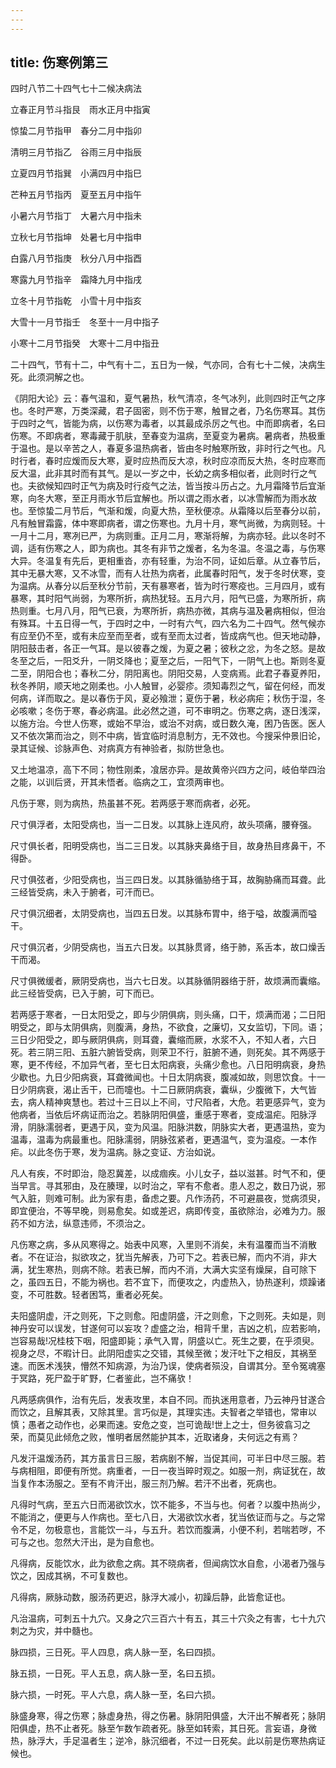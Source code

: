 ```yaml
---
---
---
```

title: 伤寒例第三
---



四时八节二十四气七十二候决病法

立春正月节斗指艮　雨水正月中指寅

惊蛰二月节指甲　春分二月中指卯

清明三月节指乙　谷雨三月中指辰

立夏四月节指巽　小满四月中指巳

芒种五月节指丙　夏至五月中指午

小暑六月节指丁　大暑六月中指未

立秋七月节指坤　处暑七月中指申

白露八月节指庚　秋分八月中指酉

寒露九月节指辛　霜降九月中指戌

立冬十月节指乾　小雪十月中指亥

大雪十一月节指壬　冬至十一月中指子

小寒十二月节指癸　大寒十二月中指丑

二十四气，节有十二，中气有十二，五日为一候，气亦同，合有七十二候，决病生死。此须洞解之也。

《阴阳大论》云：春气温和，夏气暑热，秋气清凉，冬气冰列，此则四时正气之序也。冬时严寒，万类深藏，君子固密，则不伤于寒，触冒之者，乃名伤寒耳。其伤于四时之气，皆能为病，以伤寒为毒者，以其最成杀厉之气也。中而即病者，名曰伤寒。不即病者，寒毒藏于肌肤，至春变为温病，至夏变为暑病。暑病者，热极重于温也。是以辛苦之人，春夏多温热病者，皆由冬时触寒所致，非时行之气也。凡时行者，春时应煖而反大寒，夏时应热而反大凉，秋时应凉而反大热，冬时应寒而反大温，此非其时而有其气。是以一岁之中，长幼之病多相似者，此则时行之气也。夫欲候知四时正气为病及时行疫气之法，皆当按斗历占之。九月霜降节后宜渐寒，向冬大寒，至正月雨水节后宜解也。所以谓之雨水者，以冰雪解而为雨水故也。至惊蛰二月节后，气渐和煖，向夏大热，至秋便凉。从霜降以后至春分以前，凡有触冒霜露，体中寒即病者，谓之伤寒也。九月十月，寒气尚微，为病则轻。十一月十二月，寒冽已严，为病则重。正月二月，寒渐将解，为病亦轻。此以冬时不调，适有伤寒之人，即为病也。其冬有非节之煖者，名为冬温。冬温之毒，与伤寒大异。冬温复有先后，更相重沓，亦有轻重，为治不同，证如后章。从立春节后，其中无暴大寒，又不冰雪，而有人壮热为病者，此属春时阳气，发于冬时伏寒，变为温病。从春分以后至秋分节前，天有暴寒者，皆为时行寒疫也。三月四月，或有暴寒，其时阳气尚弱，为寒所折，病热犹轻。五月六月，阳气已盛，为寒所折，病热则重。七月八月，阳气已衰，为寒所折，病热亦微，其病与温及暑病相似，但治有殊耳。十五日得一气，于四时之中，一时有六气，四六名为二十四气。然气候亦有应至仍不至，或有未应至而至者，或有至而太过者，皆成病气也。但天地动静，阴阳鼓击者，各正一气耳。是以彼春之煖，为夏之暑；彼秋之忿，为冬之怒。是故冬至之后，一阳爻升，一阴爻降也；夏至之后，一阳气下，一阴气上也。斯则冬夏二至，阴阳合也；春秋二分，阴阳离也。阴阳交易，人变病焉。此君子春夏养阳，秋冬养阴，顺天地之刚柔也。小人触冒，必婴疹。须知毒烈之气，留在何经，而发何病，详而取之。是以春伤于风，夏必飱泄；夏伤于暑，秋必病疟；秋伤于湿，冬必咳嗽；冬伤于寒，春必病温。此必然之道，可不审明之。伤寒之病，逐日浅深，以施方治。今世人伤寒，或始不早治，或治不对病，或日数久淹，困乃告医。医人又不依次第而治之，则不中病，皆宜临时消息制方，无不效也。今搜采仲景旧论，录其证候、诊脉声色、对病真方有神验者，拟防世急也。

又土地温凉，高下不同；物性刚柔，飡居亦异。是故黄帝兴四方之问，岐伯举四治之能，以训后贤，开其未悟者。临病之工，宜须两审也。

凡伤于寒，则为病热，热虽甚不死。若两感于寒而病者，必死。

尺寸俱浮者，太阳受病也，当一二日发。以其脉上连风府，故头项痛，腰脊强。

尺寸俱长者，阳明受病也，当二三日发。以其脉夹鼻络于目，故身热目疼鼻干，不得卧。

尺寸俱弦者，少阳受病也，当三四日发。以其脉循胁络于耳，故胸胁痛而耳聋。此三经皆受病，未入于腑者，可汗而已。

尺寸俱沉细者，太阴受病也，当四五日发。以其脉布胃中，络于嗌，故腹满而嗌干。

尺寸俱沉者，少阴受病也，当五六日发。以其脉贯肾，络于肺，系舌本，故口燥舌干而渴。

尺寸俱微缓者，厥阴受病也，当六七日发。以其脉循阴器络于肝，故烦满而囊缩。此三经皆受病，已入于腑，可下而已。

若两感于寒者，一日太阳受之，即与少阴俱病，则头痛，口干，烦满而渴；二日阳明受之，即与太阴俱病，则腹满，身热，不欲食，之廉切，又女监切，下同。语；三日少阳受之，即与厥阴俱病，则耳聋，囊缩而厥，水浆不入，不知人者，六日死。若三阴三阳、五脏六腑皆受病，则荣卫不行，脏腑不通，则死矣。其不两感于寒，更不传经，不加异气者，至七日太阳病衰，头痛少愈也。八日阳明病衰，身热少歇也。九日少阳病衰，耳聋微闻也。十日太阴病衰，腹减如故，则思饮食。十一日少阴病衰，渴止舌干，已而嚏也。十二日厥阴病衰，囊纵，少腹微下，大气皆去，病人精神爽慧也。若过十三日以上不间，寸尺陷者，大危。若更感异气，变为他病者，当依后坏病证而治之。若脉阴阳俱盛，重感于寒者，变成温疟。阳脉浮滑，阴脉濡弱者，更遇于风，变为风温。阳脉洪数，阴脉实大者，更遇温热，变为温毒，温毒为病最重也。阳脉濡弱，阴脉弦紧者，更遇温气，变为温疫。一本作疟。以此冬伤于寒，发为温病。脉之变证、方治如说。

凡人有疾，不时即治，隐忍冀差，以成痼疾。小儿女子，益以滋甚。时气不和，便当早言。寻其邪由，及在腠理，以时治之，罕有不愈者。患人忍之，数日乃说，邪气入脏，则难可制。此为家有患，备虑之要。凡作汤药，不可避晨夜，觉病须臾，即宜便治，不等早晚，则易愈矣。如或差迟，病即传变，虽欲除治，必难为力。服药不如方法，纵意违师，不须治之。

凡伤寒之病，多从风寒得之。始表中风寒，入里则不消矣，未有温覆而当不消散者。不在证治，拟欲攻之，犹当先解表，乃可下之。若表已解，而内不消，非大满，犹生寒热，则病不除。若表已解，而内不消，大满大实坚有燥屎，自可除下之，虽四五日，不能为祸也。若不宜下，而便攻之，内虚热入，协热遂利，烦躁诸变，不可胜数。轻者困笃，重者必死矣。

夫阳盛阴虚，汗之则死，下之则愈。阳虚阴盛，汗之则愈，下之则死。夫如是，则神丹安可以误发，甘遂何可以妄攻？虚盛之治，相背千里，吉凶之机，应若影响，岂容易哉!况桂枝下咽，阳盛即毙；承气入胃，阴盛以亡。死生之要，在乎须臾。视身之尽，不暇计日。此阴阳虚实之交错，其候至微；发汗吐下之相反，其祸至速。而医术浅狭，懵然不知病源，为治乃误，使病者殒没，自谓其分。至令冤魂塞于冥路，死尸盈于旷野，仁者鉴此，岂不痛欤！

凡两感病俱作，治有先后，发表攻里，本自不同。而执迷用意者，乃云神丹甘遂合而饮之，且解其表，又除其里。言巧似是，其理实违。夫智者之举错也，常审以慎；愚者之动作也，必果而速。安危之变，岂可诡哉!世上之士，但务彼翕习之荣，而莫见此倾危之败，惟明者居然能护其本，近取诸身，夫何远之有焉？

凡发汗温煖汤药，其方虽言日三服，若病剧不解，当促其间，可半日中尽三服。若与病相阻，即便有所觉。病重者，一日一夜当晬时观之。如服一剂，病证犹在，故当复作本汤服之。至有不肯汗出，服三剂乃解。若汗不出者，死病也。

凡得时气病，至五六日而渴欲饮水，饮不能多，不当与也。何者？以腹中热尚少，不能消之，便更与人作病也。至七八日，大渴欲饮水者，犹当依证而与之。与之常令不足，勿极意也，言能饮一斗，与五升。若饮而腹满，小便不利，若喘若哕，不可与之也。忽然大汗出，是为自愈也。

凡得病，反能饮水，此为欲愈之病。其不晓病者，但闻病饮水自愈，小渴者乃强与饮之，因成其祸，不可复数也。

凡得病，厥脉动数，服汤药更迟，脉浮大减小，初躁后静，此皆愈证也。

凡治温病，可刺五十九穴。又身之穴三百六十有五，其三十穴灸之有害，七十九穴刺之为灾，并中髓也。

脉四损，三日死。平人四息，病人脉一至，名曰四损。

脉五损，一日死。平人五息，病人脉一至，名曰五损。

脉六损，一时死。平人六息，病人脉一至，名曰六损。

脉盛身寒，得之伤寒；脉虚身热，得之伤暑。脉阴阳俱盛，大汗出不解者死；脉阴阳俱虚，热不止者死。脉至乍数乍疏者死。脉至如转索，其日死。言妄语，身微热，脉浮大，手足温者生；逆冷，脉沉细者，不过一日死矣。此以前是伤寒热病证候也。